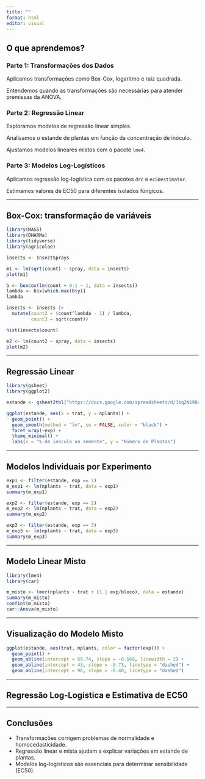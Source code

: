 ```yaml
---
title: ""
format: html
editor: visual
---
```


## O que aprendemos?

### Parte 1: Transformações dos Dados

Aplicamos transformações como Box-Cox, logaritmo e raiz quadrada.

Entendemos quando as transformações são necessárias para atender premissas da ANOVA.

### Parte 2: Regressão Linear

Exploramos modelos de regressão linear simples.

Analisamos o estande de plantas em função da concentração de inóculo.

Ajustamos modelos lineares mistos com o pacote `lme4`.

### Parte 3: Modelos Log-Logísticos

Aplicamos regressão log-logística com os pacotes `drc` e `ec50estimator`.

Estimamos valores de EC50 para diferentes isolados fúngicos.

------------------------------------------------------------------------

## Box-Cox: transformação de variáveis

```r
library(MASS)
library(DHARMa)
library(tidyverse)
library(agricolae)

insects <- InsectSprays

m1 <- lm(sqrt(count) ~ spray, data = insects)
plot(m1)

b <- boxcox(lm(count + 0.1 ~ 1, data = insects))
lambda <- b$x[which.max(b$y)]
lambda

insects <- insects |>
  mutate(count2 = (count^lambda - 1) / lambda,
         count3 = sqrt(count))

hist(insects$count)

m2 <- lm(count2 ~ spray, data = insects)
plot(m2)
```

------------------------------------------------------------------------

## Regressão Linear

```r
library(gsheet)
library(ggplot2)

estande <- gsheet2tbl("https://docs.google.com/spreadsheets/d/1bq2N19DcZdtax2fQW9OHSGMR0X2__Z9T/edit?gid=401662555#gid=401662555")

ggplot(estande, aes(x = trat, y = nplants)) +
  geom_point() +
  geom_smooth(method = "lm", se = FALSE, color = "black") +
  facet_wrap(~exp) +
  theme_minimal() +
  labs(x = "% de inóculo na semente", y = "Número de Plantas")
```

------------------------------------------------------------------------

## Modelos Individuais por Experimento

```r
exp1 <- filter(estande, exp == 1)
m_exp1 <- lm(nplants ~ trat, data = exp1)
summary(m_exp1)

exp2 <- filter(estande, exp == 2)
m_exp2 <- lm(nplants ~ trat, data = exp2)
summary(m_exp2)

exp3 <- filter(estande, exp == 3)
m_exp3 <- lm(nplants ~ trat, data = exp3)
summary(m_exp3)
```

------------------------------------------------------------------------

## Modelo Linear Misto

```r
library(lme4)
library(car)

m_misto <- lmer(nplants ~ trat + (1 | exp/bloco), data = estande)
summary(m_misto)
confint(m_misto)
car::Anova(m_misto)
```

------------------------------------------------------------------------

## Visualização do Modelo Misto

```r
ggplot(estande, aes(trat, nplants, color = factor(exp))) +
  geom_point() +
  geom_abline(intercept = 69.74, slope = -0.568, linewidth = 2) +
  geom_abline(intercept = 43, slope = -0.73, linetype = "dashed") +
  geom_abline(intercept = 96, slope = -0.40, linetype = "dashed")
```

------------------------------------------------------------------------

## Regressão Log-Logística e Estimativa de EC50

------------------------------------------------------------------------

## Conclusões

-   Transformações corrigem problemas de normalidade e homocedasticidade.
-   Regressão linear e mista ajudam a explicar variações em estande de plantas.
-   Modelos log-logísticos são essenciais para determinar sensibilidade (EC50).
